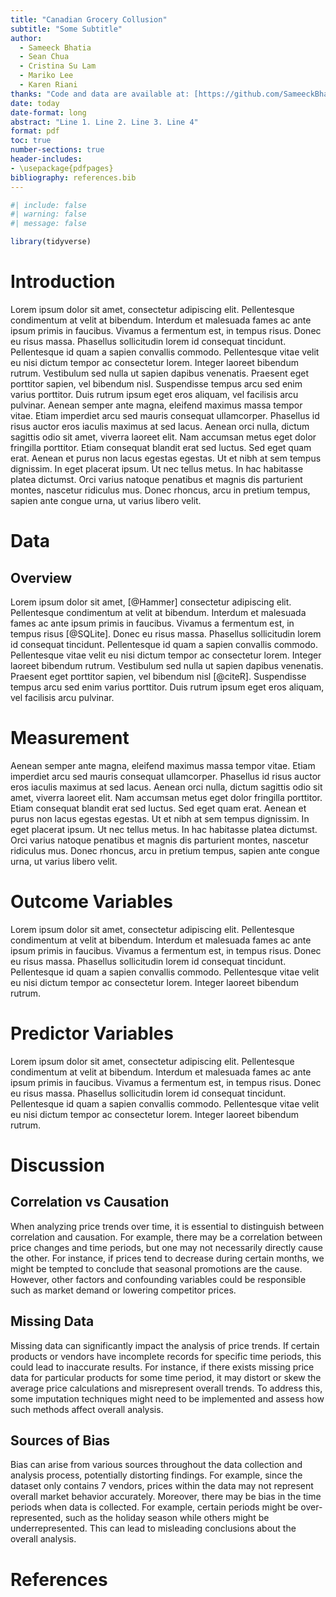 ```yaml
---
title: "Canadian Grocery Collusion"
subtitle: "Some Subtitle"
author:
  - Sameeck Bhatia
  - Sean Chua
  - Cristina Su Lam
  - Mariko Lee
  - Karen Riani
thanks: "Code and data are available at: [https://github.com/SameeckBhatia/Canadian-Grocery-Collusion](https://github.com/SameeckBhatia/Canadian-Grocery-Collusion)."
date: today
date-format: long
abstract: "Line 1. Line 2. Line 3. Line 4"
format: pdf
toc: true
number-sections: true
header-includes:
- \usepackage{pdfpages}
bibliography: references.bib
---
```


```r
#| include: false
#| warning: false
#| message: false

library(tidyverse)
```

# Introduction

Lorem ipsum dolor sit amet, consectetur adipiscing elit. Pellentesque condimentum at velit at bibendum. Interdum et malesuada fames ac ante ipsum primis in faucibus. Vivamus a fermentum est, in tempus risus. Donec eu risus massa. Phasellus sollicitudin lorem id consequat tincidunt. Pellentesque id quam a sapien convallis commodo. Pellentesque vitae velit eu nisi dictum tempor ac consectetur lorem. Integer laoreet bibendum rutrum. Vestibulum sed nulla ut sapien dapibus venenatis. Praesent eget porttitor sapien, vel bibendum nisl. Suspendisse tempus arcu sed enim varius porttitor. Duis rutrum ipsum eget eros aliquam, vel facilisis arcu pulvinar. Aenean semper ante magna, eleifend maximus massa tempor vitae. Etiam imperdiet arcu sed mauris consequat ullamcorper. Phasellus id risus auctor eros iaculis maximus at sed lacus. Aenean orci nulla, dictum sagittis odio sit amet, viverra laoreet elit. Nam accumsan metus eget dolor fringilla porttitor. Etiam consequat blandit erat sed luctus. Sed eget quam erat. Aenean et purus non lacus egestas egestas. Ut et nibh at sem tempus dignissim. In eget placerat ipsum. Ut nec tellus metus. In hac habitasse platea dictumst. Orci varius natoque penatibus et magnis dis parturient montes, nascetur ridiculus mus. Donec rhoncus, arcu in pretium tempus, sapien ante congue urna, ut varius libero velit.

# Data {#sec-data}

## Overview

Lorem ipsum dolor sit amet, [@Hammer] consectetur adipiscing elit. Pellentesque condimentum at velit at bibendum. Interdum et malesuada fames ac ante ipsum primis in faucibus. Vivamus a fermentum est, in tempus risus [@SQLite]. Donec eu risus massa. Phasellus sollicitudin lorem id consequat tincidunt. Pellentesque id quam a sapien convallis commodo. Pellentesque vitae velit eu nisi dictum tempor ac consectetur lorem. Integer laoreet bibendum rutrum. Vestibulum sed nulla ut sapien dapibus venenatis. Praesent eget porttitor sapien, vel bibendum nisl [@citeR]. Suspendisse tempus arcu sed enim varius porttitor. Duis rutrum ipsum eget eros aliquam, vel facilisis arcu pulvinar. 

# Measurement

Aenean semper ante magna, eleifend maximus massa tempor vitae. Etiam imperdiet arcu sed mauris consequat ullamcorper. Phasellus id risus auctor eros iaculis maximus at sed lacus. Aenean orci nulla, dictum sagittis odio sit amet, viverra laoreet elit. Nam accumsan metus eget dolor fringilla porttitor. Etiam consequat blandit erat sed luctus. Sed eget quam erat. Aenean et purus non lacus egestas egestas. Ut et nibh at sem tempus dignissim. In eget placerat ipsum. Ut nec tellus metus. In hac habitasse platea dictumst. Orci varius natoque penatibus et magnis dis parturient montes, nascetur ridiculus mus. Donec rhoncus, arcu in pretium tempus, sapien ante congue urna, ut varius libero velit.

# Outcome Variables

Lorem ipsum dolor sit amet, consectetur adipiscing elit. Pellentesque condimentum at velit at bibendum. Interdum et malesuada fames ac ante ipsum primis in faucibus. Vivamus a fermentum est, in tempus risus. Donec eu risus massa. Phasellus sollicitudin lorem id consequat tincidunt. Pellentesque id quam a sapien convallis commodo. Pellentesque vitae velit eu nisi dictum tempor ac consectetur lorem. Integer laoreet bibendum rutrum.

# Predictor Variables

Lorem ipsum dolor sit amet, consectetur adipiscing elit. Pellentesque condimentum at velit at bibendum. Interdum et malesuada fames ac ante ipsum primis in faucibus. Vivamus a fermentum est, in tempus risus. Donec eu risus massa. Phasellus sollicitudin lorem id consequat tincidunt. Pellentesque id quam a sapien convallis commodo. Pellentesque vitae velit eu nisi dictum tempor ac consectetur lorem. Integer laoreet bibendum rutrum.

\newpage

# Discussion

## Correlation vs Causation
When analyzing price trends over time, it is essential to distinguish between correlation and causation. For example, there may be a correlation between price changes and time periods, but one may not necessarily directly cause the other. For instance, if prices tend to decrease during certain months, we might be tempted to conclude that seasonal promotions are the cause. However, other factors and confounding variables could be responsible such as market demand or lowering competitor prices.

## Missing Data
Missing data can significantly impact the analysis of price trends. If certain products or vendors have incomplete records for specific time periods, this could lead to inaccurate results. For instance, if there exists missing price data for particular products for some time period, it may distort or skew the average price calculations and misrepresent overall trends. To address this, some imputation techniques might need to be implemented and assess how such methods affect overall analysis.

## Sources of Bias
Bias can arise from various sources throughout the data collection and analysis process, potentially distorting findings. For example, since the dataset only contains 7 vendors, prices within the data may not represent overall market behavior accurately. Moreover, there may be bias in the time periods when data is collected. For example, certain periods might be over-represented, such as the holiday season while others might be underrepresented. This can lead to misleading conclusions about the overall analysis.

\newpage

# References
